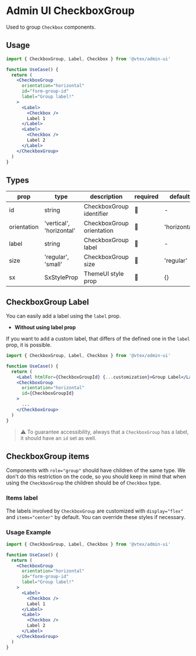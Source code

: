 
<Meta title="design-system/components/CheckboxGroup" />

# Admin UI CheckboxGroup

Used to group `Checkbox` components.

## Usage

```jsx
import { CheckboxGroup, Label, Checkbox } from '@vtex/admin-ui'

function UseCase() {
  return (
    <CheckboxGroup
      orientation="horizontal"
      id="form-group-id"
      label="Group label!"
    >
      <Label>
        <Checkbox />
        Label 1
      </Label>
      <Label>
        <Checkbox />
        Label 2
      </Label>
    </CheckboxGroup>
  )
}
```

## Types

| prop        | type                     | description               | required | default      |
| ----------- | ------------------------ | ------------------------- | -------- | ------------ |
| id          | string                   | CheckboxGroup identifier  | 🚫       | -            |
| orientation | 'vertical', 'horizontal' | CheckboxGroup orientation | 🚫       | 'horizontal' |
| label       | string                   | CheckboxGroup label       | 🚫       | -            |
| size        | 'regular', 'small'       | CheckboxGroup size        | 🚫       | 'regular'    |
| sx          | SxStyleProp              | ThemeUI style prop        | 🚫       | {}           |

## CheckboxGroup Label

You can easily add a label using the `label` prop.

- **Without using label prop**

If you want to add a custom label, that differs of the defined one in the `label` prop, it is possible.

```jsx
import { CheckboxGroup, Label, Checkbox } from '@vtex/admin-ui'

function UseCase() {
  return (
    <Label htmlFor={CheckboxGroupId} {...customization}>Group Label</Label>
    <CheckboxGroup
      orientation="horizontal"
      id={CheckboxGroupId}
    >
      ...
    </CheckboxGroup>
  )
}
```

> ⚠️ To guarantee accessibility, always that a `CheckboxGroup` has a label, it should have an `id` set as well.

## CheckboxGroup items

Components with `role="group"` should have children of the same type. We don't do this restriction on the code, so you should keep in mind that when using the `CheckboxGroup` the children should be of `Checkbox` type.

### Items label

The labels involved by `CheckboxGroup` are customized with `display="flex"` and `items="center"` by default. You can override these styles if necessary.

### Usage Example

```jsx
import { CheckboxGroup, Label, Checkbox } from '@vtex/admin-ui'

function UseCase() {
  return (
    <CheckboxGroup
      orientation="horizontal"
      id="form-group-id"
      label="Group label!"
    >
      <Label>
        <Checkbox />
        Label 1
      </Label>
      <Label>
        <Checkbox />
        Label 2
      </Label>
    </CheckboxGroup>
  )
}
```
